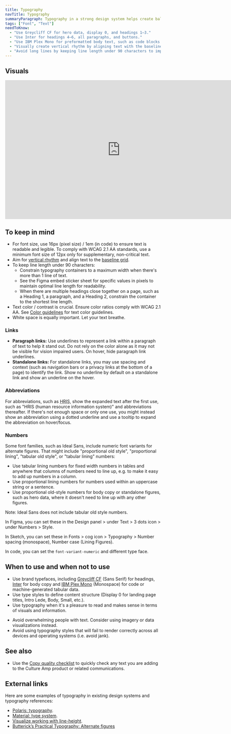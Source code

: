 ```yaml
---
title: Typography
navTitle: Typography
summaryParagraph: Typography in a strong design system helps create balance and hierarchy for textual information. By creating structure within a page, text becomes enjoyable and appealing to read. We aim to ensure type within our product complies with WCAG 2.1 AA standards.
tags: ["Font", "Text"]
needToKnow:
  - "Use Greycliff CF for hero data, display 0, and headings 1–3."
  - "Use Inter for headings 4–6, all paragraphs, and buttons."
  - "Use IBM Plex Mono for preformatted body text, such as code blocks."
  - "Visually create vertical rhythm by aligning text with the baseline grid. We are moving away from a technical baseline grid."
  - "Avoid long lines by keeping line length under 90 characters to improve readability."
---
```



## Visuals

<iframe style="border: none;" width="744" height="450" src="https://www.figma.com/embed?embed_host=share&url=https%3A%2F%2Fwww.figma.com%2Ffile%2Fe3TyAOZKfLg9cA01Iy1Mgm%2FKaizen-Site-embed%3Fnode-id%3D22080%253A18" allowfullscreen></iframe>

## To keep in mind

* For font size, use 16px (pixel size) / 1em (in code) to ensure text is readable and legible. To comply with WCAG 2.1 AA standards, use a minimum font size of 12px only for supplementary, non-critical text.
* Aim for [vertical rhythm](/guidelines/vertical-rhythm-and-baseline-grid) and align text to the [baseline grid](/guidelines/vertical-rhythm-and-baseline-grid).
* To keep line length under 90 characters:
    * Constrain typography containers to a maximum width when there's more than 1 line of text.
    * See the Figma embed sticker sheet for specific values in pixels to maintain optimal line length for readability.
    * When there are multiple headings close together on a page, such as a Heading 1, a paragraph, and a Heading 2, constrain the container to the shortest line length.
* Text color / contrast is crucial. Ensure color ratios comply with WCAG 2.1 AA. See [Color guidelines](/guidelines/color) for text color guidelines.
* White space is equally important. Let your text breathe.

### Links

- **Paragraph links:** Use underlines to represent a link within a paragraph of text to help it stand out. Do not rely on the color alone as it may not be visible for vision impaired users. On hover, hide paragraph link underlines.
- **Standalone links:** For standalone links, you may use spacing and context (such as navigation bars or a privacy links at the bottom of a page) to identify the link. Show no underline by default on a standalone link and show an underline on the hover.

### Abbreviations

For abbreviations, such as <abbr title="human resource information system">HRIS</abbr>, show the expanded text after the first use, such as "HRIS (human resource information system)" and abbreviations thereafter. If there's not enough space or only one use, you might instead show an abbreviation using a dotted underline and use a tooltip to expand the abbreviation on hover/focus.

### Numbers

Some font families, such as Ideal Sans, include numeric font variants for alternate figures. That might include "proportional old style", "proportional lining", "tabular old style", or "tabular lining" numbers:

- Use tabular lining numbers for fixed width numbers in tables and anywhere that columns of numbers need to line up, e.g. to make it easy to add up numbers in a column.
- Use proportional lining numbers for numbers used within an uppercase string or a sentence.
- Use proportional old-style numbers for body copy or standalone figures, such as hero data, where it doesn't need to line up with any other figures.

Note: Ideal Sans does not include tabular old style numbers.

In Figma, you can set these in the Design panel > under Text > 3 dots icon > under Numbers > Style.

In Sketch, you can set these in Fonts > cog icon > Typography > Number spacing (monospace), Number case (Lining Figures).

In code, you can set the `font-variant-numeric` and different type face.

## When to use and when not to use

<WhenToUseAndWhenNotToUse>
<WhenToUse>

* Use brand typefaces, including [Greycliff CF](https://connary.com/greycliff.html) (Sans Serif) for headings, [Inter](https://rsms.me/inter/) for body copy and [IBM Plex Mono](https://boldmonday.com/custom/ibm/) (Monospace) for code or machine-generated tabular data.
* Use type styles to define content structure (Display 0 for landing page titles, Intro Lede, Body, Small, etc.).
* Use typography when it's a pleasure to read and makes sense in terms of visuals and information.

</WhenToUse>
<WhenNotToUse>

* Avoid overwhelming people with text. Consider using imagery or data visualizations instead.
* Avoid using typography styles that will fail to render correctly across all devices and operating systems (i.e. avoid jank).

</WhenNotToUse>
</WhenToUseAndWhenNotToUse>

## See also

* Use the [Copy quality checklist](/language/check/) to quickly check any text you are adding to the Culture Amp product or related communications.

## External links

Here are some examples of typography in existing design systems and typography references:

- [Polaris: typography](https://polaris.shopify.com/design/typography#navigation).
- [Material: type system](https://material.io/design/typography/the-type-system.html).
- [Visualize working with line-height](https://aresluna.org/line-height-playground/).
- [Butterick’s Practical Typography: Alternate figures](https://practicaltypography.com/alternate-figures.html)

